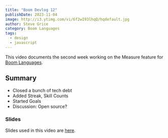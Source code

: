 ```yaml
---
title: "Boom Devlog 12"
publishDate: 2023-11-04
image: http://i3.ytimg.com/vi/6f2wI93lhqQ/hqdefault.jpg
author: Steve Grice
category: Boom Languages
tags:
  - design
  - javascript
---
```


This video documents the second week working on the Measure feature for [Boom Languages](https://boomlanguages.com/).


<BlogYoutubeVideo videoId="6f2wI93lhqQ" />

## Summary

- Closed a bunch of tech debt
- Added Streak, Skill Counts
- Started Goals
- Discussion: Open source?

### Slides

Slides used in this video are [here](https://github.com/pagekey/slides/blob/main/2023/2023-11-04%20Boom%20Sprint%201%20Week%202.pptx).
